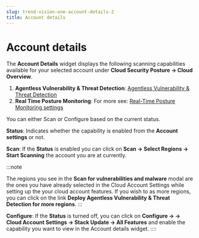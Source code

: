 ```yaml
---
slug: trend-vision-one-account-details-2
title: Account details
---
```

# Account details

The **Account Details** widget displays the following scanning capabilities available for your selected account under **Cloud Security Posture → Cloud Overview**.

1.  **Agentless Vulnerability & Threat Detection**: [Agentless Vulnerability & Threat Detection](agentless-vulnerability-threat.mdx)
2.  **Real Time Posture Monitoring**: For more see: [Real-Time Posture Monitoring settings](realtime-threat-monitor.mdx)

You can either Scan or Configure based on the current status.

**Status**: Indicates whether the capability is enabled from the **Account settings** or not.

**Scan**: If the **Status** is enabled you can click on **Scan → Select Regions → Start Scanning** the account you are at currently.

:::note

The regions you see in the **Scan for vulnerabilities and malware** modal are the ones you have already selected in the Cloud Account Settings while setting up the your cloud account features. If you wish to as more regions, you can click on the link **Deploy Agentless Vulnerability & Threat Detection for more regions**.
:::

**Configure**: If the **Status** is turned off, you can click on **Configure → → Cloud Account Settings → Stack Update → All Features** and enable the capability you want to view in the Account details widget.
::::
